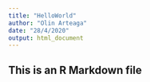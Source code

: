 ```yaml
---
title: "HelloWorld"
author: "Olin Arteaga"
date: "28/4/2020"
output: html_document
---
```



## This is an R Markdown file